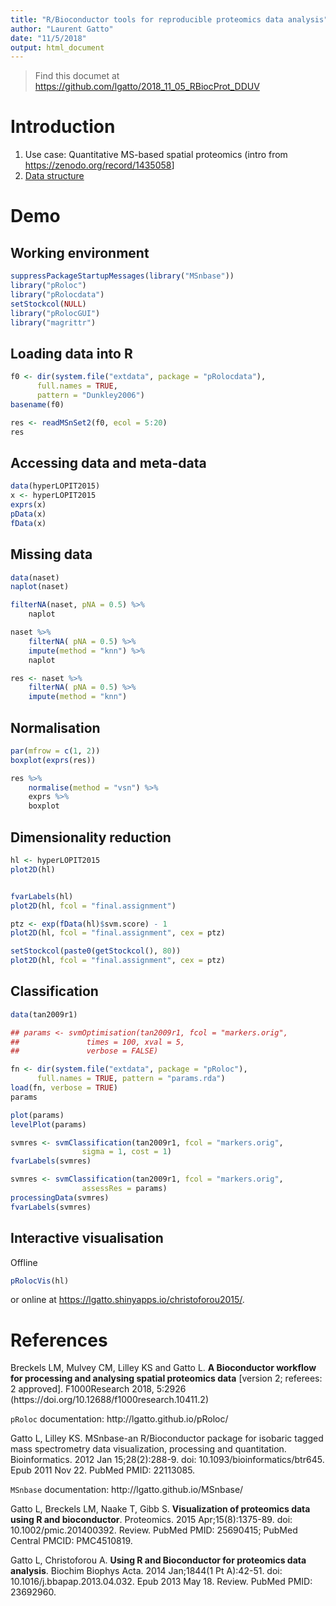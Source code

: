 ```yaml
---
title: "R/Bioconductor tools for reproducible proteomics data analysis"
author: "Laurent Gatto"
date: "11/5/2018"
output: html_document
---
```


> Find this documet at [https://github.com/lgatto/2018_11_05_RBiocProt_DDUV](https://github.com/lgatto/2018_11_05_RBiocProt_DDUV)

# Introduction

1. Use case: Quantitative MS-based spatial proteomics (intro from
   [https://zenodo.org/record/1435058](https://zenodo.org/record/1435058)]
2. [Data structure](http://lgatto.github.io/pRoloc/articles/Figures/msnset.png)


# Demo

## Working environment

```r
suppressPackageStartupMessages(library("MSnbase"))
library("pRoloc")
library("pRolocdata")
setStockcol(NULL)
library("pRolocGUI")
library("magrittr")
```

## Loading data into R

```r
f0 <- dir(system.file("extdata", package = "pRolocdata"),
	  full.names = TRUE,
	  pattern = "Dunkley2006")
basename(f0)

res <- readMSnSet2(f0, ecol = 5:20)
res
```

## Accessing data and meta-data


```r
data(hyperLOPIT2015)
x <- hyperLOPIT2015
exprs(x)
pData(x)
fData(x)
```

## Missing data

```r
data(naset)
naplot(naset)

filterNA(naset, pNA = 0.5) %>%
    naplot

naset %>%
    filterNA( pNA = 0.5) %>%
    impute(method = "knn") %>%
    naplot

res <- naset %>%
    filterNA( pNA = 0.5) %>%
    impute(method = "knn")
```

## Normalisation

```r
par(mfrow = c(1, 2))
boxplot(exprs(res))

res %>%
    normalise(method = "vsn") %>%
    exprs %>%
    boxplot
```

## Dimensionality reduction

```r
hl <- hyperLOPIT2015
plot2D(hl)


fvarLabels(hl)
plot2D(hl, fcol = "final.assignment")

ptz <- exp(fData(hl)$svm.score) - 1
plot2D(hl, fcol = "final.assignment", cex = ptz)

setStockcol(paste0(getStockcol(), 80))
plot2D(hl, fcol = "final.assignment", cex = ptz)
```

## Classification

```r
data(tan2009r1)

## params <- svmOptimisation(tan2009r1, fcol = "markers.orig",
##               times = 100, xval = 5,
##               verbose = FALSE)

fn <- dir(system.file("extdata", package = "pRoloc"),
      full.names = TRUE, pattern = "params.rda")
load(fn, verbose = TRUE)
params

plot(params)
levelPlot(params)

svmres <- svmClassification(tan2009r1, fcol = "markers.orig",
			    sigma = 1, cost = 1)
fvarLabels(svmres)

svmres <- svmClassification(tan2009r1, fcol = "markers.orig",
			    assessRes = params)
processingData(svmres)
fvarLabels(svmres)
```

## Interactive visualisation


Offline

```r
pRolocVis(hl)
```

or online at [https://lgatto.shinyapps.io/christoforou2015/](https://lgatto.shinyapps.io/christoforou2015/).

# References

Breckels LM, Mulvey CM, Lilley KS and Gatto L. **A Bioconductor
workflow for processing and analysing spatial proteomics data**
[version 2; referees: 2 approved]. F1000Research 2018, 5:2926
(https://doi.org/10.12688/f1000research.10411.2)

`pRoloc` documentation: http://lgatto.github.io/pRoloc/

Gatto L, Lilley KS. MSnbase-an R/Bioconductor package for isobaric
tagged mass spectrometry data visualization, processing and
quantitation. Bioinformatics.  2012 Jan 15;28(2):288-9. doi:
10.1093/bioinformatics/btr645. Epub 2011 Nov 22.  PubMed PMID:
22113085.

`MSnbase` documentation: http://lgatto.github.io/MSnbase/

Gatto L, Breckels LM, Naake T, Gibb S. **Visualization of proteomics
data using R and bioconductor**. Proteomics. 2015
Apr;15(8):1375-89. doi: 10.1002/pmic.201400392. Review. PubMed PMID:
25690415; PubMed Central PMCID: PMC4510819.

Gatto L, Christoforou A. **Using R and Bioconductor for proteomics
data analysis**. Biochim Biophys Acta. 2014 Jan;1844(1 Pt
A):42-51. doi: 10.1016/j.bbapap.2013.04.032. Epub 2013
May 18. Review. PubMed PMID: 23692960.
